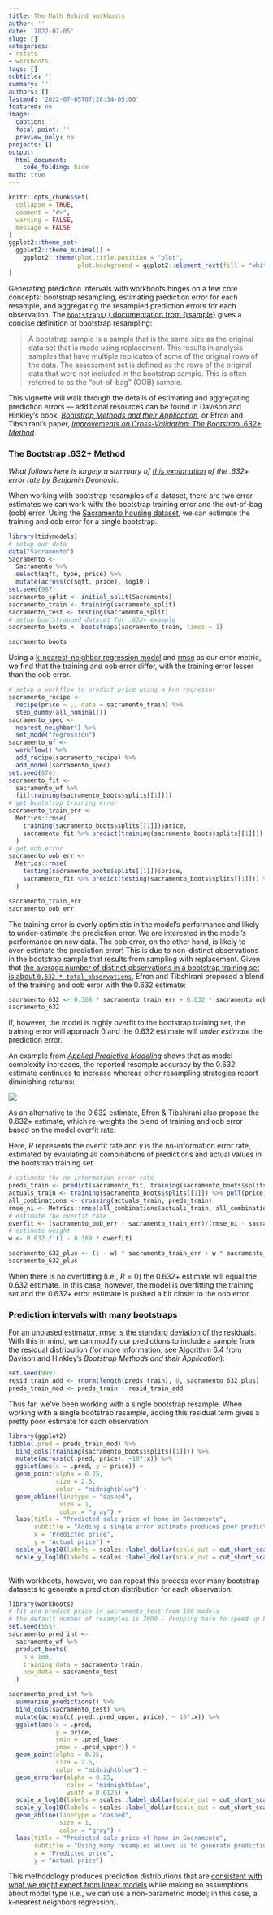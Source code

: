 ```yaml
---
title: The Math Behind workboots
author: ''
date: '2022-07-05'
slug: []
categories: 
- rstats
- workboots
tags: []
subtitle: ''
summary: ''
authors: []
lastmod: '2022-07-05T07:26:34-05:00'
featured: no
image:
  caption: ''
  focal_point: ''
  preview_only: no
projects: []
output: 
  html_document:
    code_folding: hide
math: true
---
```


```r
knitr::opts_chunk$set(
  collapse = TRUE,
  comment = "#>",
  warning = FALSE,
  message = FALSE
)
ggplot2::theme_set(
  ggplot2::theme_minimal() +
    ggplot2::theme(plot.title.position = "plot",
                   plot.background = ggplot2::element_rect(fill = "white", color = "white"))
)
```

Generating prediction intervals with workboots hinges on a few core concepts: bootstrap resampling, estimating prediction error for each resample, and aggregating the resampled prediction errors for each observation. The [`bootstraps()` documentation from {rsample}](https://rsample.tidymodels.org/reference/bootstraps.html) gives a concise definition of bootstrap resampling:

> A bootstrap sample is a sample that is the same size as the original data set that is made using replacement. This results in analysis samples that have multiple replicates of some of the original rows of the data. The assessment set is defined as the rows of the original data that were not included in the bootstrap sample. This is often referred to as the "out-of-bag" (OOB) sample.

This vignette will walk through the details of estimating and aggregating prediction errors --- additional resources can be found in Davison and Hinkley's book, [*Bootstrap Methods and their Application*](https://www.cambridge.org/core/books/bootstrap-methods-and-their-application/ED2FD043579F27952363566DC09CBD6A), or Efron and Tibshirani's paper, [*Improvements on Cross-Validation: The Bootstrap .632+ Method*](https://www.jstor.org/stable/2965703).

### The Bootstrap .632+ Method

*What follows here is largely a summary of [this explanation](https://stats.stackexchange.com/questions/96739/what-is-the-632-rule-in-bootstrapping/96750#96750) of the .632+ error rate by Benjamin Deonovic.*

When working with bootstrap resamples of a dataset, there are two error estimates we can work with: the bootstrap training error and the out-of-bag (oob) error. Using the [Sacramento housing dataset](https://modeldata.tidymodels.org/reference/Sacramento.html), we can estimate the training and oob error for a single bootstrap.

```r
library(tidymodels)
# setup our data
data("Sacramento")
Sacramento <-
  Sacramento %>%
  select(sqft, type, price) %>%
  mutate(across(c(sqft, price), log10)) 
set.seed(987)
sacramento_split <- initial_split(Sacramento)
sacramento_train <- training(sacramento_split)
sacramento_test <- testing(sacramento_split)
# setup bootstrapped dataset for .632+ example
sacramento_boots <- bootstraps(sacramento_train, times = 1)
```
```r
sacramento_boots
```

Using a [k-nearest-neighbor regression model](https://en.wikipedia.org/wiki/K-nearest_neighbors_algorithm#k-NN_regression) and [rmse](https://en.wikipedia.org/wiki/Root-mean-square_deviation#:~:text=The%20root%2Dmean%2Dsquare%20deviation,estimator%20and%20the%20values%20observed.) as our error metric, we find that the training and oob error differ, with the training error lesser than the oob error.

```r
# setup a workflow to predict price using a knn regressor
sacramento_recipe <-
  recipe(price ~ ., data = sacramento_train) %>%
  step_dummy(all_nominal())
sacramento_spec <-
  nearest_neighbor() %>%
  set_mode("regression")
sacramento_wf <-
  workflow() %>%
  add_recipe(sacramento_recipe) %>%
  add_model(sacramento_spec)
set.seed(876)
sacramento_fit <-
  sacramento_wf %>%
  fit(training(sacramento_boots$splits[[1]])) 
# get bootstrap training error
sacramento_train_err <- 
  Metrics::rmse(
    training(sacramento_boots$splits[[1]])$price,
    sacramento_fit %>% predict(training(sacramento_boots$splits[[1]])) %>% pull(.pred)
  )
# get oob error
sacramento_oob_err <-
  Metrics::rmse(
    testing(sacramento_boots$splits[[1]])$price,
    sacramento_fit %>% predict(testing(sacramento_boots$splits[[1]])) %>% pull(.pred)
  )
```

```r
sacramento_train_err
sacramento_oob_err
```

The training error is overly optimistic in the model's performance and likely to under-estimate the prediction error. We are interested in the model's performance on new data. The oob error, on the other hand, is likely to over-estimate the prediction error! This is due to non-distinct observations in the bootstrap sample that results from sampling with replacement. Given that [the average number of distinct observations in a bootstrap training set is about `0.632 * total_observations`](https://stats.stackexchange.com/questions/88980/why-on-average-does-each-bootstrap-sample-contain-roughly-two-thirds-of-observat?lq=1), Efron and Tibshirani proposed a blend of the training and oob error with the 0.632 estimate:

\begin{align*}
Err_{.632} & = 0.368 Err_{train} + 0.632 Err_{oob}
\end{align*}

```r
sacramento_632 <- 0.368 * sacramento_train_err + 0.632 * sacramento_oob_err
sacramento_632
```

If, however, the model is highly overfit to the bootstrap training set, the training error will approach 0 and the 0.632 estimate will *under estimate* the prediction error.

An example from [*Applied Predictive Modeling*](http://appliedpredictivemodeling.com/) shows that as model complexity increases, the reported resample accuracy by the 0.632 estimate continues to increase whereas other resampling strategies report diminishing returns:

![](https://user-images.githubusercontent.com/5731043/157986232-9c32c1c2-a7ed-4f9f-b28e-7d8ccb7ac41c.png)

As an alternative to the 0.632 estimate, Efron & Tibshirani also propose the 0.632+ estimate, which re-weights the blend of training and oob error based on the model overfit rate:

\begin{align*}
Err_{0.632+} & = (1 - w) Err_{train} + w Err_{oob} \\
\\
w & = \frac{0.632}{1 - 0.368 R} \\
\\
R & = \frac{Err_{oob} - Err_{train}}{\gamma - Err_{train}}
\end{align*}

Here, $R$ represents the overfit rate and $\gamma$ is the no-information error rate, estimated by evaulating all combinations of predictions and actual values in the bootstrap training set.

```r
# estimate the no-information error rate
preds_train <- predict(sacramento_fit, training(sacramento_boots$splits[[1]])) %>% pull(.pred)
actuals_train <- training(sacramento_boots$splits[[1]]) %>% pull(price)
all_combinations <- crossing(actuals_train, preds_train)
rmse_ni <- Metrics::rmse(all_combinations$actuals_train, all_combinations$preds_train)
# estimate the overfit rate
overfit <- (sacramento_oob_err - sacramento_train_err)/(rmse_ni - sacramento_train_err)
# estimate weight
w <- 0.632 / (1 - 0.368 * overfit)
```

```r
sacramento_632_plus <- (1 - w) * sacramento_train_err + w * sacramento_oob_err
sacramento_632_plus
```

When there is no overfitting (i.e., $R = 0$) the 0.632+ estimate will equal the 0.632 estimate. In this case, however, the model is overfitting the training set and the 0.632+ error estimate is pushed a bit closer to the oob error.

### Prediction intervals with many bootstraps

[For an unbiased estimator, rmse is the standard deviation of the residuals](https://en.wikipedia.org/wiki/Root-mean-square_deviation#Formula). With this in mind, we can modify our predictions to include a sample from the residual distribution (for more information, see Algorithm 6.4 from Davison and Hinkley's *Bootstrap Methods and their Application*):

```r
set.seed(999)
resid_train_add <- rnorm(length(preds_train), 0, sacramento_632_plus)
preds_train_mod <- preds_train + resid_train_add
```

Thus far, we've been working with a single bootstrap resample. When working with a single bootstrap resample, adding this residual term gives a pretty poor estimate for each observation:

```r
library(ggplot2)
tibble(.pred = preds_train_mod) %>%
  bind_cols(training(sacramento_boots$splits[[1]])) %>%
  mutate(across(c(.pred, price), ~10^.x)) %>%
  ggplot(aes(x = .pred, y = price)) +
  geom_point(alpha = 0.25,
             size = 2.5,
             color = "midnightblue") +
  geom_abline(linetype = "dashed",
              size = 1, 
              color = "gray") +
  labs(title = "Predicted sale price of home in Sacramento",
       subtitle = "Adding a single error estimate produces poor predictions of price",
       x = "Predicted price",
       y = "Actual price") +
  scale_x_log10(labels = scales::label_dollar(scale_cut = cut_short_scale())) +
  scale_y_log10(labels = scales::label_dollar(scale_cut = cut_short_scale())) 
  
```

With workboots, however, we can repeat this process over many bootstrap datasets to generate a prediction distribution for each observation:

```r
library(workboots)
# fit and predict price in sacramento_test from 100 models
# the default number of resamples is 2000 - dropping here to speed up knitting
set.seed(555)
sacramento_pred_int <-
  sacramento_wf %>%
  predict_boots(
    n = 100,
    training_data = sacramento_train,
    new_data = sacramento_test
  )
```

```r
sacramento_pred_int %>%
  summarise_predictions() %>%
  bind_cols(sacramento_test) %>%
  mutate(across(c(.pred:.pred_upper, price), ~ 10^.x)) %>%
  ggplot(aes(x = .pred,
             y = price,
             ymin = .pred_lower,
             ymax = .pred_upper)) +
  geom_point(alpha = 0.25,
             size = 2.5,
             color = "midnightblue") +
  geom_errorbar(alpha = 0.25,
                color = "midnightblue",
                width = 0.0125) +
  scale_x_log10(labels = scales::label_dollar(scale_cut = cut_short_scale())) +
  scale_y_log10(labels = scales::label_dollar(scale_cut = cut_short_scale())) +
  geom_abline(linetype = "dashed",
              size = 1,
              color = "gray") +
  labs(title = "Predicted sale price of home in Sacramento",
       subtitle = "Using many resamples allows us to generate prediction intervals",
       x = "Predicted price",
       y = "Actual price")
```

This methodology produces prediction distributions that are [consistent with what we might expect from linear models](https://markjrieke.github.io/workboots/articles/Estimating-Linear-Intervals.html) while making no assumptions about model type (i.e., we can use a non-parametric model; in this case, a k-nearest neighbors regression). 